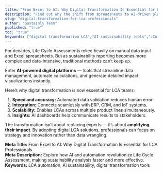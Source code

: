 ```yaml
---
title: "From Excel to AI: Why Digital Transformation Is Essential for LCA Professionals"
description: "Find out why the shift from spreadsheets to AI-driven platforms is not just a convenience but a necessity for modern LCA workflows."
slug: "digital-transformation-for-lca-professionals"
author: "Sustainly Team"
published: "true"
toc: "true"
keywords: ["digital transformation LCA","AI sustainability tools","LCA software automation","data management","sustainability strategy"]
---
```


For decades, Life Cycle Assessments relied heavily on manual data input and Excel spreadsheets. But as sustainability reporting becomes more complex and data-intensive, traditional methods can’t keep up.

Enter **AI-powered digital platforms** — tools that streamline data management, automate calculations, and generate detailed impact visualizations instantly.

Here’s why digital transformation is now essential for LCA teams:

1. **Speed and accuracy:** Automated data validation reduces human error.
2. **Integration:** Connects seamlessly with ERP, CRM, and IoT systems.
3. **Scalability:** Enables LCAs across multiple product lines simultaneously.
4. **Insights:** AI dashboards help communicate results to stakeholders.

The transformation isn’t about replacing experts — it’s about **amplifying their impact**. By adopting digital LCA solutions, professionals can focus on strategy and innovation rather than data wrangling.

**Meta Title:** From Excel to AI: Why Digital Transformation Is Essential for LCA Professionals\
**Meta Description:** Explore how AI and automation revolutionize Life Cycle Assessment, making sustainability analysis faster and more effective.\
**Keywords:** LCA automation, AI sustainability, digital transformation tools